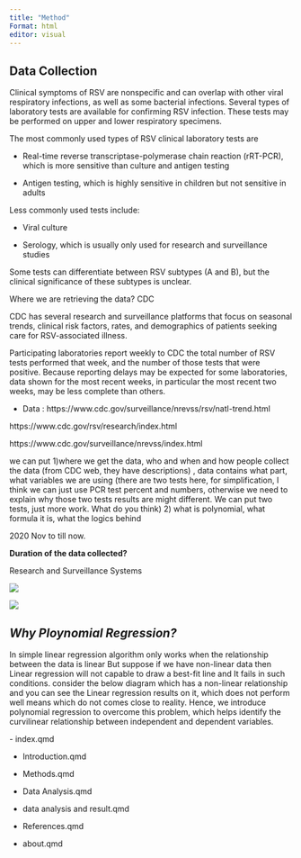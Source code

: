 ```yaml
---
title: "Method"
Format: html
editor: visual
---
```


## **Data Collection**

Clinical symptoms of RSV are nonspecific and can overlap with other viral respiratory infections, as well as some bacterial infections. Several types of laboratory tests are available for confirming RSV infection. These tests may be performed on upper and lower respiratory specimens.

The most commonly used types of RSV clinical laboratory tests are

-   Real-time reverse transcriptase-polymerase chain reaction (rRT-PCR), which is more sensitive than culture and antigen testing

-   Antigen testing, which is highly sensitive in children but not sensitive in adults

Less commonly used tests include:

-   Viral culture

-   Serology, which is usually only used for research and surveillance studies

Some tests can differentiate between RSV subtypes (A and B), but the clinical significance of these subtypes is unclear.

Where we are retrieving the data? CDC

CDC has several research and surveillance platforms that focus on seasonal trends, clinical risk factors, rates, and demographics of patients seeking care for RSV-associated illness.

Participating laboratories report weekly to CDC the total number of RSV tests performed that week, and the number of those tests that were positive. Because reporting delays may be expected for some laboratories, data shown for the most recent weeks, in particular the most recent two weeks, may be less complete than others.

-   Data : https://www.cdc.gov/surveillance/nrevss/rsv/natl-trend.html

https://www.cdc.gov/rsv/research/index.html

https://www.cdc.gov/surveillance/nrevss/index.html

we can put 1)where we get the data, who and when and how people collect the data (from CDC web, they have descriptions) , data contains what part, what variables we are using (there are two tests here, for simplification, I think we can just use PCR test percent and numbers, otherwise we need to explain why those two tests results are might different. We can put two tests, just more work. What do you think) 2) what is polynomial, what formula it is, what the logics behind

2020 Nov to till now.

**Duration of the data collected?**

Research and Surveillance Systems

![](images/paste-0A8E2CE6.png)

![](images/paste-06324783.png)

## *Why Ploynomial Regression?*

In simple linear regression algorithm only works when the relationship between the data is linear But suppose if we have non-linear data then Linear regression will not capable to draw a best-fit line and It fails in such conditions. consider the below diagram which has a non-linear relationship and you can see the Linear regression results on it, which does not perform well means which do not comes close to reality. Hence, we introduce polynomial regression to overcome this problem, which helps identify the curvilinear relationship between independent and dependent variables.

\- index.qmd

 - Introduction.qmd

 - Methods.qmd

 - Data Analysis.qmd

 - data analysis and result.qmd

 - References.qmd

 - about.qmd
